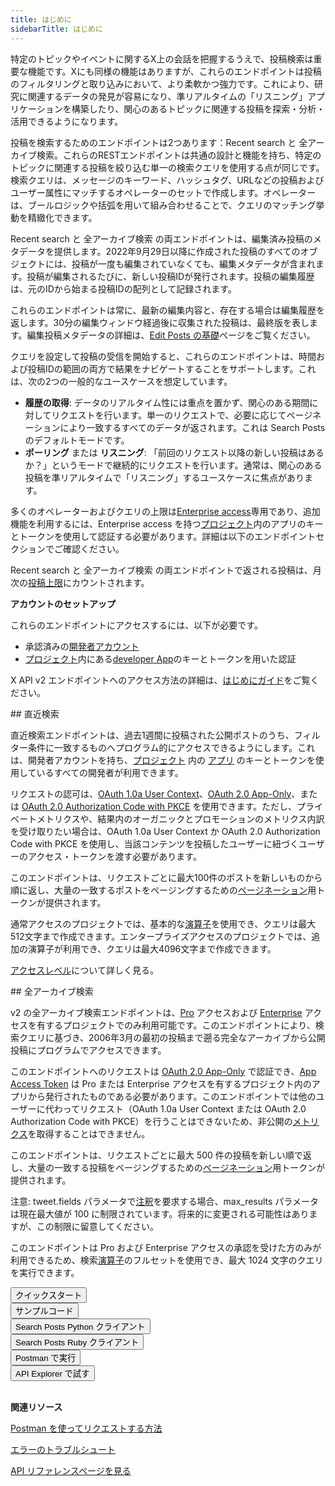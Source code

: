 ```yaml
---
title: はじめに
sidebarTitle: はじめに
---
```



特定のトピックやイベントに関するX上の会話を把握するうえで、投稿検索は重要な機能です。Xにも同様の機能はありますが、これらのエンドポイントは投稿のフィルタリングと取り込みにおいて、より柔軟かつ強力です。これにより、研究に関連するデータの発見が容易になり、準リアルタイムの「リスニング」アプリケーションを構築したり、関心のあるトピックに関連する投稿を探索・分析・活用できるようになります。 

投稿を検索するためのエンドポイントは2つあります：Recent search と 全アーカイブ検索。これらのRESTエンドポイントは共通の設計と機能を持ち、特定のトピックに関連する投稿を絞り込む単一の検索クエリを使用する点が同じです。検索クエリは、メッセージのキーワード、ハッシュタグ、URLなどの投稿およびユーザー属性にマッチするオペレーターのセットで作成します。オペレーターは、ブールロジックや括弧を用いて組み合わせることで、クエリのマッチング挙動を精緻化できます。 

Recent search と 全アーカイブ検索 の両エンドポイントは、編集済み投稿のメタデータを提供します。2022年9月29日以降に作成された投稿のすべてのオブジェクトには、投稿が一度も編集されていなくても、編集メタデータが含まれます。投稿が編集されるたびに、新しい投稿IDが発行されます。投稿の編集履歴は、元のIDから始まる投稿IDの配列として記録されます。

これらのエンドポイントは常に、最新の編集内容と、存在する場合は編集履歴を返します。30分の編集ウィンドウ経過後に収集された投稿は、最終版を表します。編集投稿メタデータの詳細は、[Edit Posts の基礎](/ja/x-api/fundamentals/edit-posts)ページをご覧ください。

クエリを設定して投稿の受信を開始すると、これらのエンドポイントは、時間および投稿IDの範囲の両方で結果をナビゲートすることをサポートします。これは、次の2つの一般的なユースケースを想定しています。 

- **履歴の取得**: データのリアルタイム性には重点を置かず、関心のある期間に対してリクエストを行います。単一のリクエストで、必要に応じてページネーションにより一致するすべてのデータが返されます。これは Search Posts のデフォルトモードです。
- **ポーリング** または **リスニング**: 「前回のリクエスト以降の新しい投稿はあるか？」というモードで継続的にリクエストを行います。通常は、関心のある投稿を準リアルタイムで「リスニング」するユースケースに焦点があります。

多くのオペレーターおよびクエリの上限は[Enterprise access](/ja/x-api/getting-started/about-x-api)専用であり、追加機能を利用するには、Enterprise access を持つ[プロジェクト](/ja/resources/fundamentals/projects)内のアプリのキーとトークンを使用して認証する必要があります。詳細は以下のエンドポイントセクションでご確認ください。

Recent search と 全アーカイブ検索 の両エンドポイントで返される投稿は、月次の[投稿上限](/ja/x-api/fundamentals/post-cap)にカウントされます。

**アカウントのセットアップ**

これらのエンドポイントにアクセスするには、以下が必要です。

- 承認済みの[開発者アカウント](https://developer.x.com/en/portal/petition/essential/basic-info)
- [プロジェクト](/ja/resources/fundamentals/projects)内にある[developer App](/ja/resources/fundamentals/developer-apps)のキーとトークンを用いた認証

X API v2 エンドポイントへのアクセス方法の詳細は、[はじめにガイド](/ja/x-api/getting-started/getting-access)をご覧ください。

<div id="recent-search">
  ## 直近検索
</div>

直近検索エンドポイントは、過去1週間に投稿された公開ポストのうち、フィルター条件に一致するものへプログラム的にアクセスできるようにします。これは、開発者アカウントを持ち、[プロジェクト](/ja/resources/fundamentals/projects) 内の [アプリ](/ja/resources/fundamentals/developer-apps) のキーとトークンを使用しているすべての開発者が利用できます。

リクエストの認可は、[OAuth 1.0a User Context](/ja/resources/fundamentals/authentication)、[OAuth 2.0 App-Only](/ja/resources/fundamentals/authentication#app-only-authentication-and-oauth-2-0-bearer-token)、または [OAuth 2.0 Authorization Code with PKCE](ja/resources/fundamentals/authentication#oauth-2-0-authorization-code-flow-with-pkce-2) を使用できます。ただし、プライベートメトリクスや、結果内のオーガニックとプロモーションのメトリクス内訳を受け取りたい場合は、OAuth 1.0a User Context か OAuth 2.0 Authorization Code with PKCE を使用し、当該コンテンツを投稿したユーザーに紐づくユーザーのアクセス・トークンを渡す必要があります。

このエンドポイントは、リクエストごとに最大100件のポストを新しいものから順に返し、大量の一致するポストをページングするための[ページネーション](/ja/x-api/posts/search/integrate/paginate)用トークンが提供されます。

通常アクセスのプロジェクトでは、基本的な[演算子](/ja/x-api/posts/search/integrate/build-a-query)を使用でき、クエリは最大512文字まで作成できます。エンタープライズアクセスのプロジェクトでは、追加の演算子が利用でき、クエリは最大4096文字まで作成できます。

[アクセスレベル](/ja/x-api/getting-started/about-x-api)について詳しく見る。

<div id="full-archive-search">
  ## 全アーカイブ検索
</div>

v2 の全アーカイブ検索エンドポイントは、[Pro](/ja/x-api/getting-started/about-x-api "Pro") アクセスおよび [Enterprise](/ja/x-api/getting-started/about-x-api) アクセスを有するプロジェクトでのみ利用可能です。このエンドポイントにより、検索クエリに基づき、2006年3月の最初の投稿まで遡る完全なアーカイブから公開投稿にプログラムでアクセスできます。

このエンドポイントへのリクエストは [OAuth 2.0 App-Only](/ja/resources/fundamentals/authentication#app-only-authentication-and-oauth-2-0-bearer-token) で認証でき、[App Access Token](/ja/resources/fundamentals/authentication#using-and-generating-an-app-only-bearer-token) は Pro または Enterprise アクセスを有するプロジェクト内のアプリから発行されたものである必要があります。このエンドポイントでは他のユーザーに代わってリクエスト（OAuth 1.0a User Context または OAuth 2.0 Authorization Code with PKCE）を行うことはできないため、非公開の[メトリクス](/ja/x-api/fundamentals/metrics)を取得することはできません。

このエンドポイントは、リクエストごとに最大 500 件の投稿を新しい順で返し、大量の一致する投稿をページングするための[ページネーション](/ja/x-api/posts/search/integrate/paginate)用トークンが提供されます。

注意: tweet.fields パラメータで[注釈](/ja/x-api/fundamentals/post-annotations)を要求する場合、max\_results パラメータは現在最大値が 100 に制限されています。将来的に変更される可能性はありますが、この制限に留意してください。

このエンドポイントは Pro および Enterprise アクセスの承認を受けた方のみが利用できるため、検索[演算子](/ja/x-api/posts/search/integrate/build-a-query)のフルセットを使用でき、最大 1024 文字のクエリを実行できます。

<Button href="/ja/x-api/posts/search/quickstart/full-archive-search">
  クイックスタート
</Button>

<br />

<Button href="https://github.com/xdevplatform/Twitter-API-v2-sample-code">
  サンプルコード
</Button>

<br />

<Button href="https://github.com/xdevplatform/search-tweets-python">
  Search Posts Python クライアント
</Button>

<br />

<Button href="https://github.com/xdevplatform/search-tweets-ruby">
  Search Posts Ruby クライアント
</Button>

<br />

<Button href="https://app.getpostman.com/run-collection/9956214-784efcda-ed4c-4491-a4c0-a26470a67400">
  Postman で実行
</Button>

<br />

<Button href="https://developer.x.com/apitools/api?endpoint=/2/tweets/search/recent&method=get">
  API Explorer で試す
</Button>

<br />

<br />

**関連リソース**

[Postman を使ってリクエストする方法](/ja/tutorials/postman-getting-started)

[エラーのトラブルシュート](https://developer.x.com/en/support/x-api)

[API リファレンスページを見る](/ja/x-api/posts/recent-search)
